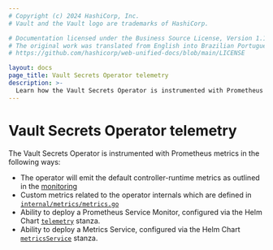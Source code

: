 ```yaml
---
# Copyright (c) 2024 HashiCorp, Inc.
# Vault and the Vault logo are trademarks of HashiCorp.

# Documentation licensed under the Business Source License, Version 1.1.
# The original work was translated from English into Brazilian Portuguese.
# https://github.com/hashicorp/web-unified-docs/blob/main/LICENSE

layout: docs
page_title: Vault Secrets Operator telemetry
description: >-
  Learn how the Vault Secrets Operator is instrumented with Prometheus metrics.
---
```


# Vault Secrets Operator telemetry

The Vault Secrets Operator is instrumented with Prometheus metrics in the following ways:
* The operator will emit the default controller-runtime metrics as outlined in the [monitoring](https://book-v1.book.kubebuilder.io/beyond_basics/controller_metrics.html)
* Custom metrics related to the operator internals which are defined in [`internal/metrics/metrics.go`](https://github.com/hashicorp/vault-secrets-operator/blob/main/internal/metrics/metrics.go)
* Ability to deploy a Prometheus Service Monitor, configured via the Helm Chart [`telemetry`](/vault/docs/platform/k8s/vso/helm#h-telemetry) stanza.
* Ability to deploy a Metrics Service, configured via the Helm Chart [`metricsService`](/vault/docs/platform/k8s/vso/helm#h-metricsservice) stanza.
